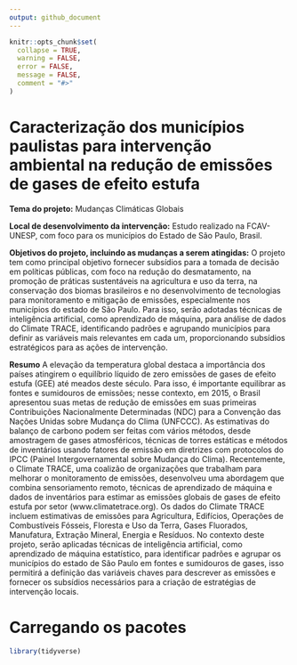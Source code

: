 ```yaml
---
output: github_document
---
```


<!-- README.md is generated from README.Rmd. Please edit that file -->

```r
knitr::opts_chunk$set(
  collapse = TRUE,
  warning = FALSE,
  error = FALSE,
  message = FALSE,
  comment = "#>"
)
```

# Caracterização dos municípios paulistas para intervenção ambiental na redução de emissões de gases de efeito estufa

**Tema do projeto:** Mudanças Climáticas Globais

**Local de desenvolvimento da intervenção:** Estudo realizado na FCAV- UNESP, com foco para os municípios do Estado de São Paulo, Brasil.

**Objetivos do projeto, incluindo as mudanças a serem atingidas:** O projeto tem como principal objetivo fornecer subsídios para a tomada de decisão em políticas públicas, com foco na redução do desmatamento, na promoção de práticas sustentáveis na agricultura e uso da terra, na conservação dos biomas brasileiros e no desenvolvimento de tecnologias para monitoramento e mitigação de emissões, especialmente nos municípios do estado de São Paulo. Para isso, serão adotadas técnicas de inteligência artificial, como aprendizado de máquina, para análise de dados do Climate TRACE, identificando padrões e agrupando municípios para definir as variáveis mais relevantes em cada um, proporcionando subsídios estratégicos para as ações de intervenção. 

**Resumo** A elevação da temperatura global destaca a importância dos países atingirem o equilíbrio líquido de zero emissões de gases de efeito estufa (GEE) até meados deste século. Para isso, é importante equilibrar as fontes e sumidouros de emissões; nesse contexto, em 2015, o Brasil apresentou suas metas de redução de emissões em suas primeiras Contribuições Nacionalmente Determinadas (NDC) para a Convenção das Nações Unidas sobre Mudança do Clima (UNFCCC). As estimativas do balanço de carbono podem ser feitas com vários métodos, desde amostragem de gases atmosféricos, técnicas de torres estáticas e métodos de inventários usando fatores de emissão em diretrizes com protocolos do IPCC (Painel Intergovernamental sobre Mudança do Clima). Recentemente, o Climate TRACE, uma coalizão de organizações que trabalham para melhorar o monitoramento de emissões, desenvolveu uma abordagem que combina sensoriamento remoto, técnicas de aprendizado de máquina e dados de inventários para estimar as emissões globais de gases de efeito estufa por setor (www.climatetrace.org). Os dados do Climate TRACE incluem estimativas de emissões para Agricultura, Edifícios, Operações de Combustíveis Fósseis, Floresta e Uso da Terra, Gases Fluorados, Manufatura, Extração Mineral, Energia e Resíduos. No contexto deste projeto, serão aplicadas técnicas de inteligência artificial, como aprendizado de máquina estatístico, para identificar padrões e agrupar os municípios do estado de São Paulo em fontes e sumidouros de gases, isso permitirá a definição das variáveis chaves para descrever as emissões e fornecer os subsídios necessários para a criação de estratégias de intervenção locais.

# Carregando os pacotes

```r
library(tidyverse)
```

